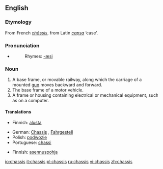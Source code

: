{{see|châssis}}
==English==

===Etymology===
From French ''[[châssis]]'', from Latin ''[[capsa]]'' ‘case’.

===Pronunciation===
* {{IPA|/ˈʃæsi/}}
*:Rhymes: [[Rhymes:English:-æsi|-æsi]]

===Noun===
{{en-noun|chassis}}

# A base frame, or movable railway, along which the carriage of a mounted [[gun]] moves backward and forward.
# The base frame of a motor vehicle.
# A frame or housing containing electrical or mechanical equipment, such as on a computer.

====Translations====
{{trans-top|A base frame, or movable railway}}
{{trans-mid}}
{{trans-bottom}}

{{trans-top|base frame of motor vehicle}}
*Finnish: [[alusta]]
{{trans-mid}}
*German: [[Chassis]] {{n}}, [[Fahrgestell]] {{n}}
*Polish: [[podwozie]] {{n}}
*Portuguese: [[chassi]] {{m}}
{{trans-bottom}}

{{trans-top|A frame or housing containing electrical or mechanical equipment}}
*Finnish: [[asennuspohja]]
{{trans-mid}}
{{trans-bottom}}

[[io:chassis]]
[[it:chassis]]
[[pl:chassis]]
[[ru:chassis]]
[[vi:chassis]]
[[zh:chassis]]